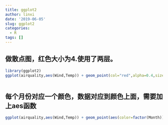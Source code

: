 ```yaml
---
title: ggplot2
author: linxi
date: '2019-06-05'
slug: ggplot2
categories:
  - R
tags: []
---
```




## 做散点图，红色大小为4.使用了两层。
```r
library(ggplot2)
ggplot(airquality,aes(Wind,Temp)) + geom_point(col="red",alpha=0.4,size=4)
```
```r
```
## 每个月份对应一个颜色，数据对应到颜色上面，需要加上aes函数
```r
ggplot(airquality,aes(Wind,Temp)) + geom_point(aes(color=factor(Month)),alpha=0.4,size=5)
```








